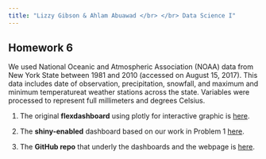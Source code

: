 ```yaml
---
title: "Lizzy Gibson & Ahlam Abuawad </br> </br> Data Science I"
---
```


## Homework 6

We used National Oceanic and Atmospheric Association (NOAA) data from New York State between 1981 and 2010 (accessed on August 15, 2017). This data includes date of observation, precipitation, snowfall, and maximum and minimum temperatureat weather stations across the state. Variables were processed to represent full millimeters and degrees Celsius.

1. The original **flexdashboard** using plotly for interactive graphic is [here](p8105_hw6_eag2186_problem_1.html).

2. The **shiny-enabled** dashboard based on our work in Problem 1 [here]().

3. The **GitHub repo** that underly the dashboards and the webpage is [here](https://github.com/lizzyagibson/).
